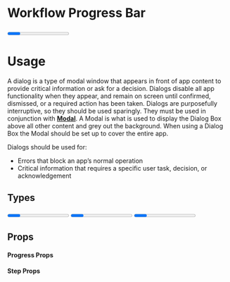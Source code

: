 
<Meta title="Elements|Workflow Progress Bar" component={Progress} />

# Workflow Progress Bar

### 

<Preview withToolbar>
<Story name="Standard">
  <Progress>
        <Step isComplete title="Task" description="this is what you do" />
        <Step isComplete title="Task" description="this is what you do" />
        <Step isSelected title="Task" description="this is what you do" />
        <Step title="Task" description="this is what you do" />
        <Step title="Task" description="this is what you do" />
    </Progress>
  </Story>
</Preview>

# Usage

A dialog is a type of modal window that appears in front of app content to provide critical information or ask for a decision. Dialogs disable all app functionality when they appear, and remain on screen until confirmed, dismissed, or a required action has been taken. Dialogs are purposefully interruptive, so they should be used sparingly. They must be used in conjunction with **[Modal](/?path=/docs/layout-modal--documentation)**. A Modal is what is used to display the Dialog Box above all other content and grey out the background. When using a Dialog Box the Modal should be set up to cover the entire app.

Dialogs should be used for:
- Errors that block an app’s normal operation
- Critical information that requires a specific user task, decision, or acknowledgement


## Types


<Preview withToolbar>
<Story name="Types">
<Grid columns="1" gap="4xl">
  <Progress>
        <Step isSelected title="Task"  />
        <Step  title="Task"  />
        <Step  title="Task"  />
        <Step title="Task"  />
        <Step title="Task"  />
    </Progress>
    <Progress>
        <Step isComplete title="Task"  />
        <Step isComplete title="Task"  />
        <Step isSelected title="Task"  />
        <Step title="Task"  />
        <Step title="Task"  />
    </Progress>
    <Progress>
        <Step isComplete title="Task"  />
        <Step isComplete title="Task"  />
        <Step isComplete title="Task"  />
        <Step isComplete title="Task"  />
        <Step isComplete title="Task"  />
    </Progress>
    </Grid>
  </Story>
</Preview>

## Props

#### Progress Props
<Props of={Progress} />

#### Step Props
<Props of={Step} />